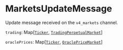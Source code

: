 
# MarketsUpdateMessage

Update message received on the `v4_markets` channel.

`trading`: Map\[[`Ticker`], [`TradingPerpetualMarket`]\] <Opt/>

`oraclePrices`: Map\[[`Ticker`], [`OraclePriceMarket`]\] <Opt/>


[`Ticker`]: /types/ticker
[`TradingPerpetualMarket`]: /types/trading_perpetual_market
[`OraclePriceMarket`]: /types/oracle_price_market
